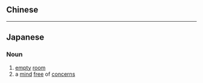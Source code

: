 {{also|虛室}}
==Chinese==
{{zh-see|虛室}}

----

==Japanese==
{{ja-kanjitab|きょ|しつ|yomi=on}}

===Noun===
{{ja-noun|きょしつ}}

# [[empty]] [[room]]
# a [[mind]] [[free]] of [[concerns]]